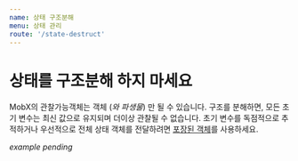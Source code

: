```yaml
---
name: 상태 구조분해
menu: 상태 관리
route: '/state-destruct'
---
```


# 상태를 구조분해 하지 마세요

MobX의 관찰가능객체는 객체 (_와 파생물_) 만 될 수 있습니다. 구조를 분해하면, 모든 초기 변수는 최신 값으로 유지되며 더이상 관찰될 수 없습니다. 초기 변수를 독점적으로 추적하거나 우선적으로 전체 상태 객체를 전달하려면 [포장된 객체][boxed]를 사용하세요.

_example pending_

[boxed]: https://mobx.js.org/refguide/boxed.html
